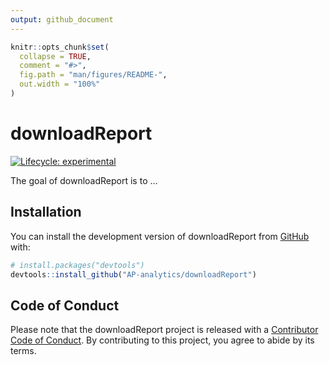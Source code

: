 ```yaml
---
output: github_document
---
```


<!-- README.md is generated from README.Rmd. Please edit that file -->

```r
knitr::opts_chunk$set(
  collapse = TRUE,
  comment = "#>",
  fig.path = "man/figures/README-",
  out.width = "100%"
)
```

# downloadReport

<!-- badges: start -->
 [![Lifecycle: experimental](https://img.shields.io/badge/lifecycle-experimental-orange.svg)](https://lifecycle.r-lib.org/articles/stages.html#experimental)
<!-- badges: end -->

The goal of downloadReport is to ...

## Installation

You can install the development version of downloadReport from [GitHub](https://github.com/) with:

``` r
# install.packages("devtools")
devtools::install_github("AP-analytics/downloadReport")
```

## Code of Conduct
  
  Please note that the downloadReport project is released with a [Contributor Code of Conduct](https://contributor-covenant.org/version/2/1/CODE_OF_CONDUCT.html). By contributing to this project, you agree to abide by its terms.

